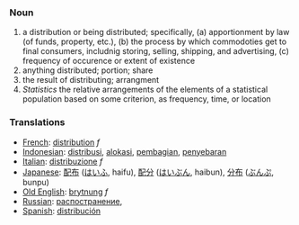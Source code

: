 === Noun ===

# a distribution or being distributed; specifically, (a) apportionment by law (of funds, property, etc.), (b) the process by which commodoties get to final consumers, includnig storing, selling, shipping, and advertising, (c) frequency of occurence or extent of existence
# anything distributed; portion; share
# the result of distributing; arrangment
# ''Statistics'' the relative arrangements of the elements of a statistical population based on some criterion, as frequency, time, or location

=== Translations ===
*[[French]]: [[distribution]] ''f''
*[[Indonesian]]: [[distribusi]], [[alokasi]], [[bagi|pembagian]], [[sebar|penyebaran]]
*[[Italian]]: [[distribuzione]] ''f''
*[[Japanese]]: [[配布]] ([[はいふ]], haifu), [[配分]] ([[はいぶん]], haibun), [[分布]] ([[ぶんぷ]], bunpu)
*[[Old English]]: [[brytnung]] ''f''
*[[Russian]]: [[распостранение]],
*[[Spanish]]: [[distribución]]